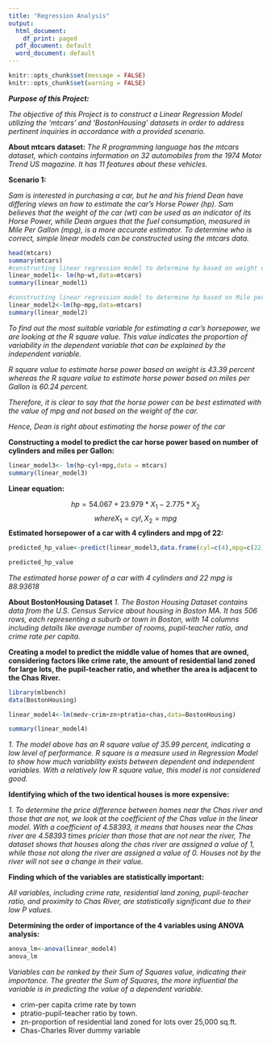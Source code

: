 ```yaml
---
title: "Regression Analysis"
output:
  html_document:
    df_print: paged
  pdf_document: default
  word_document: default
---
```


```r
knitr::opts_chunk$set(message = FALSE)
knitr::opts_chunk$set(warning = FALSE)
```

***Purpose of this Project:***

*The objective of this Project is to construct a Linear Regression Model utilizing the 'mtcars' and 'BostonHousing' datasets in order to address pertinent inquiries in accordance with a provided scenario.*

**About mtcars dataset:** *The R programming language has the mtcars dataset, which contains information on 32 automobiles from the 1974 Motor Trend US magazine. It has 11 features about these vehicles.*

**Scenario 1:**

*Sam is interested in purchasing a car, but he and his friend Dean have differing views on how to estimate the car's Horse Power (hp). Sam believes that the weight of the car (wt) can be used as an indicator of its Horse Power, while Dean argues that the fuel consumption, measured in Mile Per Gallon (mpg), is a more accurate estimator. To determine who is correct, simple linear models can be constructed using the mtcars data.*

```r
head(mtcars)
summary(mtcars)
#constructing linear regression model to determine hp based on weight of the car:
linear_model1<- lm(hp~wt,data=mtcars)
summary(linear_model1)

#constructing linear regression model to determine hp based on Mile per Gallon(mpg) of the car:
linear_model2<-lm(hp~mpg,data=mtcars)
summary(linear_model2)

```

*To find out the most suitable variable for estimating a car's horsepower, we are looking at the R square value. This value indicates the proportion of variability in the dependent variable that can be explained by the independent variable.*

*R square value to estimate horse power based on weight is 43.39 percent whereas the R square value to estimate horse power based on miles per Gallon is 60.24 percent.*

*Therefore, it is clear to say that the horse power can be best estimated with the value of mpg and not based on the weight of the car.*

*Hence, Dean is right about estimating the horse power of the car*

**Constructing a model to predict the car horse power based on number of cylinders and miles per Gallon:**

```r
linear_model3<- lm(hp~cyl+mpg,data = mtcars)
summary(linear_model3)

```

**Linear equation:**

$$ hp = 54.067+23.979 * X_1 -2.775*X_2 $$ $$where X_1 = cyl, X_2 = mpg$$ **Estimated horsepower of a car with 4 cylinders and mpg of 22:**

```r
predicted_hp_value<-predict(linear_model3,data.frame(cyl=c(4),mpg=c(22)))

predicted_hp_value
```

*The estimated horse power of a car with 4 cylinders and 22 mpg is 88.93618*

\newpage

**About BostonHousing Dataset** *1. The Boston Housing Dataset contains data from the U.S. Census Service about housing in Boston MA. It has 506 rows, each representing a suburb or town in Boston, with 14 columns including details like average number of rooms, pupil-teacher ratio, and crime rate per capita.*

**Creating a model to predict the middle value of homes that are owned, considering factors like crime rate, the amount of residential land zoned for large lots, the pupil-teacher ratio, and whether the area is adjacent to the Chas River.**

```r

library(mlbench)
data(BostonHousing)

linear_model4<-lm(medv~crim+zn+ptratio+chas,data=BostonHousing)

summary(linear_model4)

```

*1. The model above has an R square value of 35.99 percent, indicating a low level of performance. R square is a measure used in Regression Model to show how much variability exists between dependent and independent variables. With a relatively low R square value, this model is not considered good.*

**Identifying which of the two identical houses is more expensive:**

*1. To determine the price difference between homes near the Chas river and those that are not, we look at the coefficient of the Chas value in the linear model. With a coefficient of 4.58393, it means that houses near the Chas river are 4.58393 times pricier than those that are not near the river, The dataset shows that houses along the chas river are assigned a value of 1, while those not along the river are assigned a value of 0. Houses not by the river will not see a change in their value.*

**Finding which of the variables are statistically important:**

*All variables, including crime rate, residential land zoning, pupil-teacher ratio, and proximity to Chas River, are statistically significant due to their low P values.*

**Determining the order of importance of the 4 variables using ANOVA analysis:**

```r

anova_lm<-anova(linear_model4)
anova_lm

```

*Variables can be ranked by their Sum of Squares value, indicating their importance. The greater the Sum of Squares, the more influential the variable is in predicting the value of a dependent variable.*

-   crim-per capita crime rate by town
-   ptratio-pupil-teacher ratio by town.
-   zn-proportion of residential land zoned for lots over 25,000 sq.ft.
-   Chas-Charles River dummy variable
